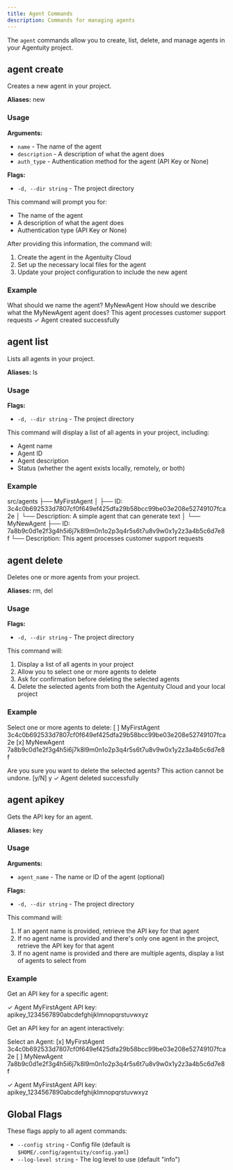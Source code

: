 ```yaml
---
title: Agent Commands
description: Commands for managing agents
---
```


The `agent` commands allow you to create, list, delete, and manage agents in your Agentuity project.

## agent create

Creates a new agent in your project.

**Aliases:** new

### Usage

<CLICommand command="agentuity agent create [name] [description] [auth_type]" />

**Arguments:**
- `name` - The name of the agent
- `description` - A description of what the agent does
- `auth_type` - Authentication method for the agent (API Key or None)

**Flags:**
- `-d, --dir string` - The project directory

This command will prompt you for:
- The name of the agent
- A description of what the agent does
- Authentication type (API Key or None)

After providing this information, the command will:
1. Create the agent in the Agentuity Cloud
2. Set up the necessary local files for the agent
3. Update your project configuration to include the new agent

### Example

<CLICommand command="agentuity agent create">
	What should we name the agent? MyNewAgent
	How should we describe what the MyNewAgent agent does? This agent processes customer support requests
	✓ Agent created successfully
</CLICommand>

## agent list

Lists all agents in your project.

**Aliases:** ls

### Usage

<CLICommand command="agentuity agent list" />

**Flags:**
- `-d, --dir string` - The project directory

This command will display a list of all agents in your project, including:
- Agent name
- Agent ID
- Agent description
- Status (whether the agent exists locally, remotely, or both)

### Example

<CLICommand command="agentuity agent list">
src/agents
├── MyFirstAgent
│  ├── ID: 3c4c0b692533d7807cf0f649ef425dfa29b58bcc99be03e208e52749107fca2e
│  └── Description: A simple agent that can generate text
│
└── MyNewAgent
   ├── ID: 7a8b9c0d1e2f3g4h5i6j7k8l9m0n1o2p3q4r5s6t7u8v9w0x1y2z3a4b5c6d7e8f
   └── Description: This agent processes customer support requests
</CLICommand>

## agent delete

Deletes one or more agents from your project.

**Aliases:** rm, del

### Usage

<CLICommand command="agentuity agent delete" />

**Flags:**
- `-d, --dir string` - The project directory

This command will:
1. Display a list of all agents in your project
2. Allow you to select one or more agents to delete
3. Ask for confirmation before deleting the selected agents
4. Delete the selected agents from both the Agentuity Cloud and your local project

### Example

<CLICommand command="agentuity agent delete">
Select one or more agents to delete:
[ ] MyFirstAgent 3c4c0b692533d7807cf0f649ef425dfa29b58bcc99be03e208e52749107fca2e
[x] MyNewAgent 7a8b9c0d1e2f3g4h5i6j7k8l9m0n1o2p3q4r5s6t7u8v9w0x1y2z3a4b5c6d7e8f

Are you sure you want to delete the selected agents? This action cannot be undone. [y/N] y
✓ Agent deleted successfully
</CLICommand>

## agent apikey

Gets the API key for an agent.

**Aliases:** key

### Usage

<CLICommand command="agentuity agent apikey [agent_name]" />

**Arguments:**
- `agent_name` - The name or ID of the agent (optional)

**Flags:**
- `-d, --dir string` - The project directory

This command will:
1. If an agent name is provided, retrieve the API key for that agent
2. If no agent name is provided and there's only one agent in the project, retrieve the API key for that agent
3. If no agent name is provided and there are multiple agents, display a list of agents to select from

### Example

Get an API key for a specific agent:

<CLICommand command="agentuity agent apikey MyFirstAgent">
✓ Agent MyFirstAgent API key: apikey_1234567890abcdefghijklmnopqrstuvwxyz
</CLICommand>

Get an API key for an agent interactively:

<CLICommand command="agentuity agent apikey">
Select an Agent:
  [x] MyFirstAgent 3c4c0b692533d7807cf0f649ef425dfa29b58bcc99be03e208e52749107fca2e
  [ ] MyNewAgent 7a8b9c0d1e2f3g4h5i6j7k8l9m0n1o2p3q4r5s6t7u8v9w0x1y2z3a4b5c6d7e8f

✓ Agent MyFirstAgent API key: apikey_1234567890abcdefghijklmnopqrstuvwxyz
</CLICommand>

## Global Flags

These flags apply to all agent commands:

- `--config string` - Config file (default is `$HOME/.config/agentuity/config.yaml`)
- `--log-level string` - The log level to use (default "info")
